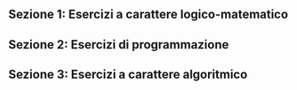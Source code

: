 
<Contest>

## Sezione 1: Esercizi a carattere logico-matematico

<Section>
  <Problem points={[2, 0, 0]} statement={Logica2pt01} />
  <Problem points={[2, 0, 0]} statement={Logica2pt02} />
  <Problem points={[3, 0, 0]} statement={Logica3pt03} />
  <Problem points={[3, 0, 0]} statement={Logica3pt04} />
  <Problem points={[3, 0, 0]} statement={Logica3pt05} />
</Section>

## Sezione 2: Esercizi di programmazione

<Section>
  <Problem points={[2, 0, 0]} statement={Prog2pt06} />
  <Problem points={[2, 0, 0]} statement={Prog2pt07} />
  <Problem points={[2, 0, 0]} statement={Prog2pt08} />
  <Problem points={[3, 0, 0]} statement={Prog3pt09} />
  <Problem points={[3, 0, 0]} statement={Prog3pt10} />
  <Problem points={[3, 0, 0]} statement={Prog3pt11} />
  <Problem points={[3, 0, 0]} statement={Prog3pt12} />
</Section>

## Sezione 3: Esercizi a carattere algoritmico

<Section>
  <Problem points={[2, 0, 0]} statement={Algo2pt13} />
  <Problem points={[2, 0, 0]} statement={Algo2pt14} />
  <Problem points={[2, 0, 0]} statement={Algo2pt15} />
  <Problem points={[3, 0, 0]} statement={Algo3pt16} />
  <Problem points={[3, 0, 0]} statement={Algo3pt17} />
  <Problem points={[3, 0, 0]} statement={Algo3pt18} />
  <Problem points={[4, 0, 0]} statement={Algo4pt19} />
  <Problem points={[4, 0, 0]} statement={Algo4pt20} />
</Section>

</Contest>
